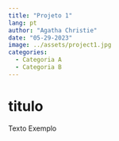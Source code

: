 ---
title: "Projeto 1"
lang: pt
author: "Agatha Christie"
date: "05-29-2023"
image: ../assets/project1.jpg
categories: 
  - Categoria A
  - Categoria B
---

# titulo

Texto Exemplo

